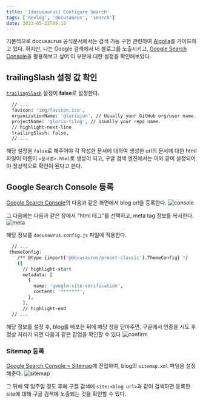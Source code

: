 ```yaml
---
title: '[docusaurus] Configure Search'
tags: ['devlog', 'docusaurus', 'search']
date: 2023-05-23T09:18
---
```


기본적으로 docusaurus 공식문서에서는 검색 기능 구현 관련하여 [Algolia](https://docusaurus.io/ko/docs/next/search)를 가이드하고 있다.
하지만, 나는 Google 검색에서 내 블로그를 노출시키고, [Google Search Console](https://search.google.com/search-console/welcome?hl=ko)을 활용해보고 싶어 이 부분에 대한 설정을 확인해보았다.

## trailingSlash 설정 값 확인

[`trailingSlash`](https://docusaurus.io/ko/docs/next/api/docusaurus-config#trailingSlash) 설정이 **false**로 설정한다.

```bash title="docusaurus.config.js"
  // ...
  favicon: 'img/favicon.ico',
  organizationName: 'gloriajun', // Usually your GitHub org/user name.
  projectName: 'gloria-tilog', // Usually your repo name.
  // highlight-next-line
  trailingSlash: false,
  // ...
```

해당 설정을 `false`로 해주어야 각 작성한 문서에 대하여 생성한 url의 문서에 대한 html 파일이 이름이 `<문서명>.html`로 생성이 되고,
구글 검색 엔진에서는 이와 같이 설정되어야 정상적으로 확인이 된다고 한다.

## Google Search Console 등록

[Google Search Console](https://search.google.com/search-console/welcome?hl=ko)의 다음과 같은 화면에서 blog url을 등록한다.
![console](./google-search-console-regist.jpeg)

그 다음에는 다음과 같은 창에서 "html 태그"를 선택하고, meta tag 정보를 복사한다.
![meta](./google-search-meta.jpeg)

해당 정보를 `docusaurus.config.js` 파일에 적용한다.

```bash title="docusaurus.config.js"
  // ...
 themeConfig:
    /** @type {import('@docusaurus/preset-classic').ThemeConfig} */
    ({
      // highlight-start
      metadata: [
        {
          name: 'google-site-verification',
          content: '*******',
        },
      ],
      // highlight-end
  // ...
```

해당 정보를 설정 후, blog를 배포한 뒤에 해당 창을 닫아주면, 구글에서 인증을 시도 후 정상 처리가 되면 다음과 같은 팝업을 확인할 수 있다
![confirm](./google-search-confirm.jpeg)

### Sitemap 등록

[Google Search Console > Sitemap](https://search.google.com/search-console)에 진입하여, blog의 `sitemap.xml` 파일을 설정해준다.
![sitemap](./google-search-sitemap.jpeg)

그 뒤에 약 일주일 정도 후에 구글 검색에 `site:<blog url>`과 같이 검색하면 등록한 site에 대해 구글 검색에 노출되는 것을 확인할 수 있다.
